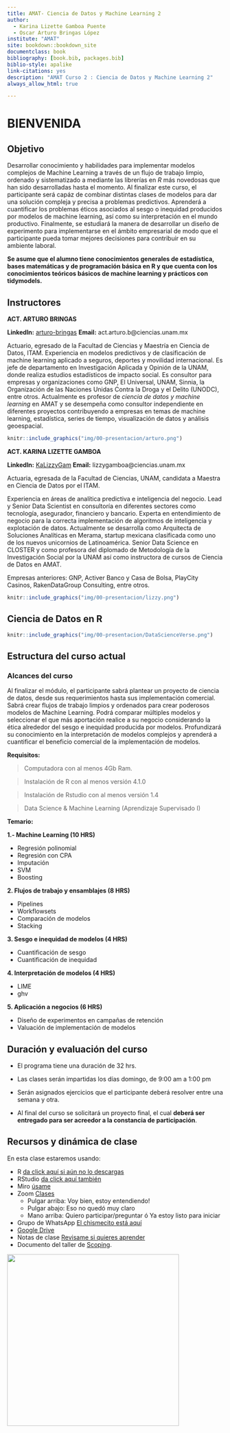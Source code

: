 ```yaml
--- 
title: AMAT- Ciencia de Datos y Machine Learning 2
author:
  - Karina Lizette Gamboa Puente
  - Oscar Arturo Bringas López
institute: "AMAT"
site: bookdown::bookdown_site
documentclass: book
bibliography: [book.bib, packages.bib]
biblio-style: apalike
link-citations: yes
description: "AMAT Curso 2 : Ciencia de Datos y Machine Learning 2"
always_allow_html: true

---
```



# BIENVENIDA 

## Objetivo

Desarrollar conocimiento y habilidades para implementar modelos complejos de Machine Learning a través de un flujo de trabajo limpio, ordenado y sistematizado a mediante las librerías en *R* más novedosas que han sido desarrolladas hasta el momento. Al finalizar este curso, el participante será capáz de combinar distintas clases de modelos para dar una solución compleja y precisa a problemas predictivos. Aprenderá a cuantificar los problemas éticos asociados al sesgo o inequidad producidos por modelos de machine learning, así como su interpretación en el mundo productivo. Finalmente, se estudiará la manera de desarrollar un diseño de experimento para implementarse en el ámbito empresarial de modo que el participante pueda tomar mejores decisiones para contribuir en su ambiente laboral.

**Se asume que el alumno tiene conocimientos generales de estadística, bases matemáticas y de programación básica en R y que cuenta con los conocimientos teóricos básicos de machine learning y prácticos con tidymodels.**


## Instructores 

**ACT. ARTURO BRINGAS** 

**LinkedIn:** [arturo-bringas](https://www.linkedin.com/in/arturo-bringas/)
**Email:** act.arturo.b@ciencias.unam.mx

Actuario, egresado de la Facultad de Ciencias y Maestría en Ciencia de Datos, ITAM. 
Experiencia en modelos predictivos y de clasificación de machine learning aplicado a seguros, deportes y movilidad internacional. Es jefe de departamento en Investigación Aplicada y Opinión de la UNAM, donde realiza estudios estadísticos de impacto social. Es consultor para empresas y organizaciones como GNP, El Universal, UNAM, Sinnia, la Organización de las Naciones Unidas Contra la Droga y el Delito (UNODC), entre otros. Actualmente es profesor de *ciencia de datos y machine learning* en AMAT y se desempeña como consultor independiente en diferentes proyectos contribuyendo a empresas en temas de machine learning, estadística, series de tiempo, visualización de datos y análisis geoespacial.

```r
knitr::include_graphics("img/00-presentacion/arturo.png")
```


**ACT. KARINA LIZETTE GAMBOA** 

**LinkedIn:** [KaLizzyGam ](https://www.linkedin.com/in/kalizzygam/)
**Email:**  lizzygamboa@ciencias.unam.mx

Actuaria, egresada de la Facultad de Ciencias, UNAM, candidata a Maestra en
Ciencia de Datos por el ITAM.

Experiencia en áreas de analítica predictiva e inteligencia del negocio. Lead y Senior
Data Scientist en consultoría en diferentes sectores como tecnología, asegurador,
financiero y bancario. Experta en entendimiento de negocio para la correcta
implementación de algoritmos de inteligencia y explotación de datos.
Actualmente se desarrolla como Arquitecta de Soluciones Analíticas en Merama,
startup mexicana clasificada como uno de los nuevos unicornios de Latinoamérica.
Senior Data Science en CLOSTER y como profesora del diplomado de Metodología
de la Investigación Social por la UNAM así como instructora de cursos de Ciencia de
Datos en AMAT.

Empresas anteriores: GNP, Activer Banco y Casa de Bolsa, PlayCity Casinos,
RakenDataGroup Consulting, entre otros.

```r
knitr::include_graphics("img/00-presentacion/lizzy.png")
```

## Ciencia de Datos en R

```r
knitr::include_graphics("img/00-presentacion/DataScienceVerse.png")
```
 


## Estructura del curso actual

### Alcances del curso

Al finalizar el módulo, el participante sabrá plantear un proyecto de ciencia de datos, desde sus requerimientos hasta sus implementación comercial. Sabrá crear flujos de trabajo limpios y ordenados para crear poderosos modelos de Machine Learning. Podrá comparar múltiples modelos y seleccionar el que más aportación realice a su negocio considerando la ética alrededor del sesgo e inequidad producida por modelos. Profundizará su conocimiento en la interpretación de modelos complejos y aprenderá a cuantificar el beneficio comercial de la implementación de modelos. 

**Requisitos:**

> Computadora con al menos 4Gb Ram. 

> Instalación de R con al menos versión 4.1.0

> Instalación de Rstudio con al menos versión 1.4

> Data Science & Machine Learning (Aprendizaje Supervisado I)


**Temario:**

**1.- Machine Learning (10 HRS)**

* Regresión polinomial
* Regresión con CPA
* Imputación
* SVM
* Boosting

**2. Flujos de trabajo y ensamblajes (8 HRS)**

* Pipelines
* Workflowsets
* Comparación de modelos
* Stacking

**3. Sesgo e inequidad de modelos (4 HRS)**

* Cuantificación de sesgo
* Cuantificación de inequidad

**4. Interpretación de modelos (4 HRS)**

* LIME
* ghv

**5. Aplicación a negocios (6 HRS)**

* Diseño de experimentos en campañas de retención
* Valuación de implementación de modelos

## Duración y evaluación del curso

* El programa tiene una duración de 32 hrs.

* Las clases serán impartidas los días domingo, de 9:00 am a 1:00 pm 

* Serán asignados ejercicios que el participante deberá resolver entre una semana y otra.

* Al final del curso se solicitará un proyecto final, el cual **deberá ser entregado para ser acreedor a la constancia de participación**.


## Recursos y dinámica de clase

En esta clase estaremos usando: 

* R [da click aquí si aún no lo descargas](https://cran.r-project.org/)
* RStudio [da click aquí también](https://www.rstudio.com/products/rstudio/download/)
* Miro [úsame](https://miro.com/welcomeonboard/c3huendzNURhRUVGbHlsWGVFYlBBMXRaSncybXRrbjBRU2R5WWg2eDFKUXY1VlJ1SGJFdmc4ZmRuWEgwcllpenwzMDc0NDU3MzYxMzQwNDIyODEy?invite_link_id=152058640259)
* Zoom [Clases](https://us02web.zoom.us/j/5155440751?pwd=YzJCOGF0VnlZdlZlS0Fpc3MvZEhadz09)
  - Pulgar arriba: Voy bien, estoy entendiendo! 
  - Pulgar abajo: Eso no quedó muy claro
  - Mano arriba: Quiero participar/preguntar ó Ya estoy listo para iniciar 
* Grupo de WhatsApp [El chismecito está aquí](https://chat.whatsapp.com/KUbqIk8Cqu42zkXffIgUQQ)
* [Google Drive](https://drive.google.com/drive/folders/1IblKYfDpSjV89FBT3c-PafOiD4wW7UrD?usp=sharing)
* Notas de clase [Revisame si quieres aprender](https://acturio.github.io/amt22_03intro2mls2/) 
* Documento del taller de [Scoping](https://docs.google.com/spreadsheets/d/1hCRt00nYyZvbkfi9yOMRSR0R30lPRtKzaNKKlgAE78M/edit?usp=sharing).

<div class="watermark"><img src="img/header.png" width="400"></div>


